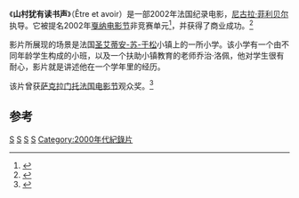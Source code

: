 {{Infobox Film
| name           = To Be and To Have<br /><small>(Être et avoir)</small>
| image          = 
| caption        =
| director       = [[尼古拉·菲利贝尔|尼古拉·菲利贝尔]]
| producer       = Gilles Sandoz
| writer         =
| narrator       =
| starring       = 乔治·洛佩
| music          = Philippe Hersant
| cinematography = Laurent Didier<br />Katell Djian<br />Hugues Gemignani<br />Nicolas Philibert
| editing        = Nicolas Philibert
| distributor    =
| released       = 2002年5月9日
| runtime        = 104分
| country        = 法国
| language       = 法语
| budget         =
| gross          = 15,486,840 €
| preceded_by    =
| followed_by    =
}}
《'''山村犹有读书声'''》（Être et avoir）是一部2002年法国纪录电影，[[尼古拉·菲利贝尔|尼古拉·菲利贝尔]]执导。它被提名2002年[[戛纳电影节|戛纳电影节]]非竞赛单元<ref name="festival-cannes.com">{{cite web |url=http://www.festival-cannes.com/en/archives/ficheFilm/id/3158545/year/2002.html |title=Festival de Cannes: To Be and to Have |accessdate=2009-11-03 |work=festival-cannes.com |archive-date=2012-10-10 |archive-url=https://web.archive.org/web/20121010001522/http://www.festival-cannes.com/en/archives/ficheFilm/id/3158545/year/2002.html |dead-url=no }}</ref>，并获得了商业成功。<ref name="guardian 04-10-03">{{cite news
|url=http://www.guardian.co.uk/world/2004/oct/03/film.france
|publisher=[[The_Guardian|The Guardian]]
|author=Amelia Gentleman
|title=Film's fallen hero fights on for his class
|date=3 October 2004
|accessdate=2011-07-14
|archive-date=2013-03-05
|archive-url=https://web.archive.org/web/20130305163518/http://www.guardian.co.uk/world/2004/oct/03/film.france
|dead-url=no
}}</ref>

影片所展现的场景是法国[[圣艾蒂安-苏-于松|圣艾蒂安-苏-于松]]小镇上的一所小学。该小学有一个由不同年龄学生构成的小班，以及一个扶助小镇教育的老师乔治·洛佩，他对学生很有耐心，影片就是讲述他在一个学年里的经历。

该片曾获[[萨克拉门托法国电影节|萨克拉门托法国电影节]]观众奖。<ref>{{Cite web |url=http://www.imdb.com/title/tt0318202/awards |title=Awards for Être et avoir |accessdate=2011-07-14 |archive-date=2013-10-26 |archive-url=https://web.archive.org/web/20131026143928/http://www.imdb.com/title/tt0318202/awards |dead-url=no }}</ref>

==参考==
{{reflist}}

{{Authority control}}
[[Category:法国纪录片|S]]
[[Category:2002年法國電影作品|S]]
[[Category:法语电影|S]]
[[Category:兒童題材電影|S]]
[[Category:2000年代紀錄片|Category:2000年代紀錄片]]